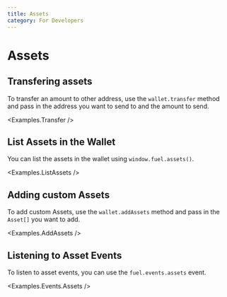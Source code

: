 ```yaml
---
title: Assets
category: For Developers
---
```


# Assets

## Transfering assets

To transfer an amount to other address, use the `wallet.transfer` method and pass in the address you want to send to and the amount to send.

<CodeImport file="../../examples/Transfer.tsx" />

<Examples.Transfer />

## List Assets in the Wallet

You can list the assets in the wallet using `window.fuel.assets()`.

<CodeImport file="../../examples/ListAssets.tsx" />

<Examples.ListAssets />

## Adding custom Assets

To add custom Assets, use the `wallet.addAssets` method and pass in the `Asset[]` you want to add.

<CodeImport file="../../examples/AddAssets.tsx" />

<Examples.AddAssets />

## Listening to Asset Events

To listen to asset events, you can use the `fuel.events.assets` event.

<CodeImport
  file="../../examples/events/Assets.tsx"
  commentBlock="eventAssets"
/>
<Examples.Events.Assets />
